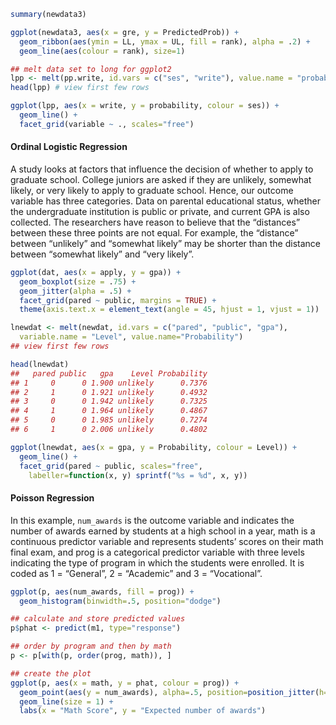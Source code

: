 ```r
summary(newdata3)

```

```r
ggplot(newdata3, aes(x = gre, y = PredictedProb)) +
  geom_ribbon(aes(ymin = LL, ymax = UL, fill = rank), alpha = .2) +
  geom_line(aes(colour = rank), size=1)
```

```r
## melt data set to long for ggplot2
lpp <- melt(pp.write, id.vars = c("ses", "write"), value.name = "probability")
head(lpp) # view first few rows
```

```r
ggplot(lpp, aes(x = write, y = probability, colour = ses)) +
  geom_line() +
  facet_grid(variable ~ ., scales="free")
```
<!------------------------------------------------------------->

#### Ordinal Logistic Regression

A study looks at factors that influence the decision of whether to apply to graduate school. College juniors are asked if they are unlikely, somewhat likely, or very likely to apply to graduate school. Hence, our outcome variable has three categories. Data on parental educational status, whether the undergraduate institution is public or private, and current GPA is also collected. The researchers have reason to believe that the "distances" between these three points are not equal. For example, the "distance" between "unlikely" and "somewhat likely" may be shorter than the distance between "somewhat likely" and "very likely".

```r
ggplot(dat, aes(x = apply, y = gpa)) +
  geom_boxplot(size = .75) +
  geom_jitter(alpha = .5) +
  facet_grid(pared ~ public, margins = TRUE) +
  theme(axis.text.x = element_text(angle = 45, hjust = 1, vjust = 1))
```
```r
lnewdat <- melt(newdat, id.vars = c("pared", "public", "gpa"),
  variable.name = "Level", value.name="Probability")
## view first few rows
```
```r
head(lnewdat)
##   pared public   gpa    Level Probability
## 1     0      0 1.900 unlikely      0.7376
## 2     1      0 1.921 unlikely      0.4932
## 3     0      0 1.942 unlikely      0.7325
## 4     1      0 1.964 unlikely      0.4867
## 5     0      0 1.985 unlikely      0.7274
## 6     1      0 2.006 unlikely      0.4802
```
```r
ggplot(lnewdat, aes(x = gpa, y = Probability, colour = Level)) +
  geom_line() +
  facet_grid(pared ~ public, scales="free",
    labeller=function(x, y) sprintf("%s = %d", x, y))
```
#### Poisson Regression

In this example, `num_awards` is the outcome variable and indicates the number of awards earned by students at a high school in a year, math is a continuous predictor variable and represents students' scores on their math final exam, and prog is a categorical predictor variable with three levels indicating the type of program in which the students were enrolled. It is coded as 1 = "General", 2 = "Academic" and 3 = "Vocational". 

```r
ggplot(p, aes(num_awards, fill = prog)) +
  geom_histogram(binwidth=.5, position="dodge")
```
```r
## calculate and store predicted values
p$phat <- predict(m1, type="response")

## order by program and then by math
p <- p[with(p, order(prog, math)), ]

## create the plot
ggplot(p, aes(x = math, y = phat, colour = prog)) +
  geom_point(aes(y = num_awards), alpha=.5, position=position_jitter(h=.2)) +
  geom_line(size = 1) +
  labs(x = "Math Score", y = "Expected number of awards")
  
```
